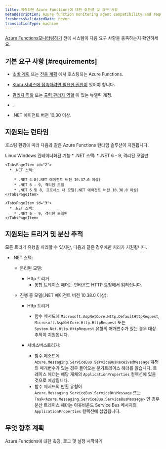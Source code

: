 ```yaml
---
title: 계측화된 Azure Functions에 대한 호환성 및 요구 사항
metaDescription: Azure function monitoring agent compatibility and requirements.
freshnessValidatedDate: never
translationType: machine
---
```


[Azure Functions모니터링하기](/docs/serverless-function-monitoring/azure-function-monitoring/install-serverless-azure-monitoring/) 전에 시스템이 다음 요구 사항을 충족하는지 확인하세요.

## 기본 요구 사항 [#requirements]

* [소비 계획](https://learn.microsoft.com/en-us/azure/azure-functions/consumption-plan) 또는 [전용 계획](https://learn.microsoft.com/en-us/azure/azure-functions/dedicated-plan) 에서 호스팅되는 Azure Functions.

* [Kudu 서비스에 접속하려면 필요한 권한이](https://learn.microsoft.com/en-us/azure/app-service/resources-kudu#access-kudu-for-your-app) 있어야 합니다.

* [관리자 역할](/docs/accounts/original-accounts-billing/original-users-roles/users-roles-original-user-model/#roles) 또는 [출력 관리자 역할](/docs/accounts/original-accounts-billing/original-users-roles/users-roles-original-user-model#add-on) 이 있는 뉴렐릭 계정.

* <InlinePopover type="userKey" />.

* .NET 에이전트 버전 10.30 이상.

## 지원되는 런타임

호스팅 환경에 따라 다음과 같은 Azure Functions 런타임 솔루션이 지원됩니다.

<Tabs>
  <TabsBar>
    <TabsBarItem id="1">Linux</TabsBarItem> <TabsBarItem id="2">Windows</TabsBarItem> <TabsBarItem id="3">컨테이너화된 기능</TabsBarItem>
  </TabsBar>

  <TabsPages>
    <TabsPageItem id="1">
      * .NET 스택:
        * .NET 6 - 9, 격리된 모델만
    </TabsPageItem>

    <TabsPageItem id="2">
      * .NET 스택:

        * .NET 4.8(.NET 에이전트 버전 10.37.0 이상)
        * .NET 6 - 9, 격리된 모델
        * .NET 6 및 8, 프로세스 내 모델(.NET 에이전트 버전 10.38.0 이상)
    </TabsPageItem>

    <TabsPageItem id="3">
      * .NET 스택:
        * .NET 6 - 9, 격리된 모델만
    </TabsPageItem>
  </TabsPages>
</Tabs>

## 지원되는 트리거 및 분산 추적

모든 트리거 유형을 처리할 수 있지만, 다음과 같은 경우에만 처리가 지원됩니다.

* .NET 스택:

  * 분리된 모델:
    * Http 트리거
      * 통합 트레이스 헤더는 인바운드 HTTP 요청에서 읽혀집니다.

  * 진행 중 모델(.NET 에이전트 버전 10.38.0 이상):

    * Http 트리거
      * 함수 메서드에 `Microsoft.AspNetCore.Http.DefaultHttpRequest`, `Microsoft.AspNetCore.Http.HttpRequest` 또는 `System.Net.Http.HttpRequest` 유형의 매개변수가 있는 경우 대상 추적이 지원됩니다.

    * 서비스버스트리거:

      * 함수 메소드에 `Azure.Messaging.ServiceBus.ServiceBusReceivedMessage` 유형의 매개변수가 있는 경우 들어오는 분기트레이스 헤더를 읽습니다. 트레이스 헤더는 해당 개체의 `ApplicationProperties` 컬렉션에 있을 것으로 예상됩니다.
      * 함수 메서드의 반환 유형이 `Azure.Messaging.ServiceBus.ServiceBusMessage` 또는 `Task<Azure.Messaging.ServiceBus.ServiceBusMessage>` 인 경우 분산 트레이스 헤더는 아웃바운드 Service Bus 메시지의 `ApplicationProperties` 컬렉션에 삽입됩니다.

## 무엇 향후 계획

<DocTiles>
  <DocTile title="Install and configure Azure Functions monitoring" path="/docs/serverless-function-monitoring/azure-function-monitoring/install-serverless-azure-monitoring">Azure Functions에 대한 측정, 로그 및 설정 시작하기</DocTile>
</DocTiles>